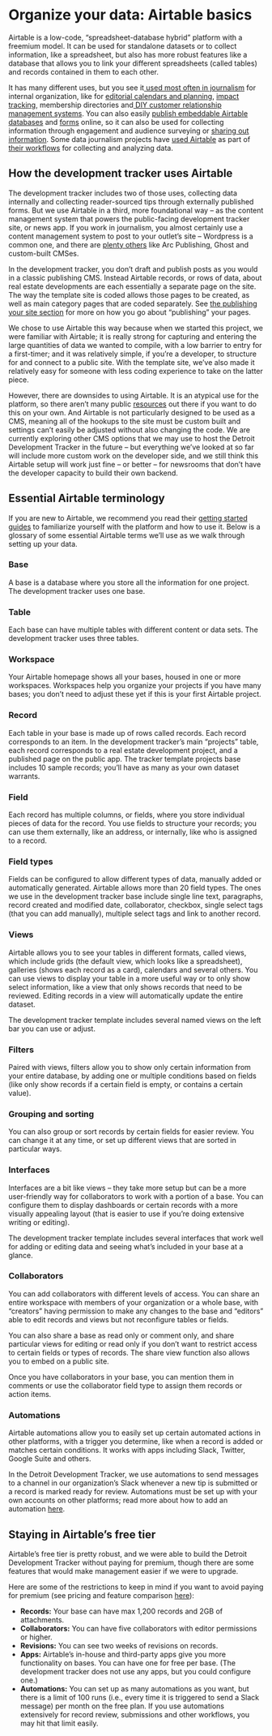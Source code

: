 
# Organize your data: Airtable basics

Airtable is a low-code, “spreadsheet-database hybrid” platform with a freemium model. It can be used for standalone datasets or to collect information, like a spreadsheet, but also has more robust features like a database that allows you to link your different spreadsheets (called tables) and records contained in them to each other. 

It has many different uses, but you see it[ used most often in journalism](https://rjionline.org/news/putting-airtable-to-work-in-your-newsroom/) for internal organization, like for [editorial calendars and planning](https://www.americanpressinstitute.org/publications/articles/7-ways-to-use-work-design-in-your-newsroom/), [impact tracking](https://resolvephilly.org/resources/customizable-impact-tracker), membership directories and[ DIY customer relationship management systems](https://memberfix.rocks/airtable-crm/). You can also easily [publish embeddable Airtable databases](https://knightfoundation.org/articles/local-journalist-in-need-these-grants-funds-guides-and-webinars-can-help/) and [forms](https://dcist.com/story/21/10/11/va-election-2021-mcauliffe-youngkin-covid/) online, so it can also be used for collecting information through engagement and audience surveying or [sharing out information](https://membershippuzzle.org/tools/database). Some data journalism projects have [used Airtable](https://source.opennews.org/articles/how-we-built-database-thousands-police-reports/) as part of [their workflows](https://sigmaawards.org/the-covid-tracking-project-at-the-atlantic/) for collecting and analyzing data. 


## How the development tracker uses Airtable

The development tracker includes two of those uses, collecting data internally and collecting reader-sourced tips through externally published forms. But we use Airtable in a third, more foundational way – as the content management system that powers the public-facing development tracker site, or news app. If you work in journalism, you almost certainly use a content management system to post to your outlet’s site – Wordpress is a common one, and there are [plenty others](https://www.poynter.org/business-work/2020/we-researched-five-cmss-to-kickstart-your-cms-transition/) like Arc Publishing, Ghost and custom-built CMSes. 

In the development tracker, you don’t draft and publish posts as you would in a classic publishing CMS. Instead Airtable records, or rows of data, about real estate developments are each essentially a separate page on the site. The way the template site is coded allows those pages to be created, as well as main category pages that are coded separately. See [the publishing your site section](./guide/publishing-the-site#republishing-the-site) for more on how you go about “publishing” your pages. 

We chose to use Airtable this way because when we started this project, we were familiar with Airtable; it is really strong for capturing and entering the large quantities of data we wanted to compile, with a low barrier to entry for a first-timer; and it was relatively simple, if you’re a developer, to structure for and connect to a public site. With the template site, we’ve also made it relatively easy for someone with less coding experience to take on the latter piece. 

However, there are downsides to using Airtable. It is an atypical use for the platform, so there aren’t many public [resources](https://dev.to/sethu/how-to-build-a-website-using-gatsby-airtable-in-30-mins-42gm) out there if you want to do this on your own. And Airtable is not particularly designed to be used as a CMS, meaning all of the hookups to the site must be custom built and settings can’t easily be adjusted without also changing the code. We are currently exploring other CMS options that we may use to host the Detroit Development Tracker in the future – but everything we’ve looked at so far will include more custom work on the developer side, and we still think this Airtable setup will work just fine – or better – for newsrooms that don’t have the developer capacity to build their own backend. 


## Essential Airtable terminology

If you are new to Airtable, we recommend you read their [getting started guides](https://support.airtable.com/hc/en-us/sections/360003922433-Getting-started-with-Airtable) to familiarize yourself with the platform and how to use it. Below is a glossary of some essential Airtable terms we’ll use as we walk through setting up your data. 

 


### Base

A base is a database where you store all the information for one project. The development tracker uses one base. 


### Table

Each base can have multiple tables with different content or data sets. The development tracker uses three tables. 


### Workspace

Your Airtable homepage shows all your bases, housed in one or more workspaces. Workspaces help you organize your projects if you have many bases; you don’t need to adjust these yet if this is your first Airtable project.


### Record

Each table in your base is made up of rows called records. Each record corresponds to an item. In the development tracker’s main “projects” table, each record corresponds to a real estate development project, and a published page on the public app. The tracker template projects base includes 10 sample records; you’ll have as many as your own dataset warrants.


### Field

Each record has multiple columns, or fields, where you store individual pieces of data for the record. You use fields to structure your records; you can use them externally, like an address, or internally, like who is assigned to a record. 


### Field types

Fields can be configured to allow different types of data, manually added or automatically generated. Airtable allows more than 20 field types. The ones we use in the development tracker base include single line text, paragraphs, record created and modified date, collaborator, checkbox, single select tags (that you can add manually), multiple select tags and link to another record. 


### Views

Airtable allows you to see your tables in different formats, called views, which include grids (the default view, which looks like a spreadsheet), galleries (shows each record as a card), calendars and several others. You can use views to display your table in a more useful way or to only show select information, like a view that only shows records that need to be reviewed. Editing records in a view will automatically update the entire dataset. 

The development tracker template includes several named views on the left bar you can use or adjust. 


### Filters

Paired with views, filters allow you to show only certain information from your entire database, by adding one or multiple conditions based on fields (like only show records if a certain field is empty, or contains a certain value).


### Grouping and sorting

You can also group or sort records by certain fields for easier review. You can change it at any time, or set up different views that are sorted in particular ways. 


### Interfaces

Interfaces are a bit like views – they take more setup but can be a more user-friendly way for collaborators to work with a portion of a base. You can configure them to display dashboards or certain records with a more visually appealing layout (that is easier to use if you’re doing extensive writing or editing). 

The development tracker template includes several interfaces that work well for adding or editing data and seeing what’s included in your base at a glance. 


### Collaborators

You can add collaborators with different levels of access. You can share an entire workspace with members of your organization or a whole base, with “creators” having permission to make any changes to the base and “editors” able to edit records and views but not reconfigure tables or fields. 

You can also share a base as read only or comment only, and share particular views for editing or read only if you don’t want to restrict access to certain fields or types of records. The share view function also allows you to embed on a public site. 

Once you have collaborators in your base, you can mention them in comments or use the collaborator field type to assign them records or action items.  


### Automations

Airtable automations allow you to easily set up certain automated actions in other platforms, with a trigger you determine, like when a record is added or matches certain conditions. It works with apps including Slack, Twitter, Google Suite and others. 

In the Detroit Development Tracker, we use automations to send messages to a channel in our organization’s Slack whenever a new tip is submitted or a record is marked ready for review. Automations must be set up with your own accounts on other platforms; read more about how to add an automation [here](https://support.airtable.com/hc/en-us/articles/360050974153-Automations-overview).  


## Staying in Airtable’s free tier

Airtable’s free tier is pretty robust, and we were able to build the Detroit Development Tracker without paying for premium, though there are some features that would make management easier if we were to upgrade. 

Here are some of the restrictions to keep in mind if you want to avoid paying for premium (see pricing and feature comparison [here](https://www.airtable.com/pricing)): 


* **Records:** Your base can have max 1,200 records and 2GB of attachments. 
* **Collaborators:** You can have five collaborators with editor permissions or higher. 
* **Revisions:** You can see two weeks of revisions on records.
* **Apps:** Airtable’s in-house and third-party apps give you more functionality on bases. You can have one for free per base. (The development tracker does not use any apps, but you could configure one.)
* **Automations:** You can set up as many automations as you want, but there is a limit of 100 runs (i.e., every time it is triggered to send a Slack message) per month on the free plan. If you use automations extensively for record review, submissions and other workflows, you may hit that limit easily. 


<TableOfContents index={5} />
